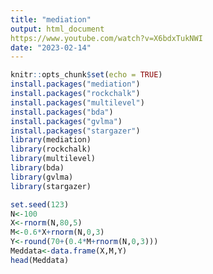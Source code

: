 ```yaml
---
title: "mediation"
output: html_document
https://www.youtube.com/watch?v=X6bdxTukNWI
date: "2023-02-14"
---
```


```r
knitr::opts_chunk$set(echo = TRUE)
install.packages("mediation")
install.packages("rockchalk")
install.packages("multilevel")
install.packages("bda")
install.packages("gvlma")
install.packages("stargazer")
library(mediation)
library(rockchalk)
library(multilevel)
library(bda)
library(gvlma)
library(stargazer)
```

```r
set.seed(123)
N<-100
X<-rnorm(N,80,5)
M<-0.6*X+rnorm(N,0,3)
Y<-round(70+(0.4*M+rnorm(N,0,3)))
Meddata<-data.frame(X,M,Y)
head(Meddata)
```

